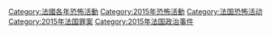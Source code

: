 {{cat topic in year| topic=法國恐怖活動| year=2015}}

[[Category:法國各年恐怖活動|Category:法國各年恐怖活動]]
[[Category:2015年恐怖活動|Category:2015年恐怖活動]]
[[Category:法国恐怖活动|Category:法国恐怖活动]]
[[Category:2015年法国罪案|Category:2015年法国罪案]]
[[Category:2015年法国政治事件|Category:2015年法国政治事件]]
